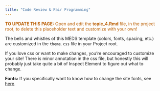 ```yaml
---
title: "Code Review & Pair Programming"
---
```


<p style="color: #ba5e00"><b>TO UPDATE THIS PAGE:</b> Open and edit the <b>topic_4.Rmd</b> file, in the project root, to delete this placeholder text and customize with your own!</p>

The bells and whistles of this MEDS template (colors, fonts, spacing, etc.) are customized in the `theme.css` file in your Project root. 

If you love css or want to make changes, you're encouraged to customize your site! There is minor annotation in the css file, but honestly this will probably just take quite a bit of Inspect Element to figure out what to change. 

**Fonts:** If you specifically want to know how to change the site fonts, see [here](module_9.html).
